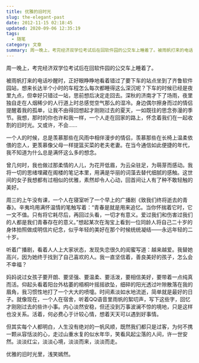 ```yaml
---
title: 优雅的旧时光
slug: the-elegant-past
date: 2012-11-15 02:18:45
updated: 2020-09-06 12:35:19
tags:
  - 随笔
category: 文章
summary: 周一晚上，考完经济双学位考试后在回软件园的公交车上睡着了。被雨帆打来的电话吵醒时，正好眼睁睁地看着错过了要下车的站点坐到了齐鲁软件园站，想来长达半个小时的车程怎么每次都睡得这么深沉呢？
---
```


周一晚上，考完经济双学位考试后在回软件园的公交车上睡着了。

被雨帆打来的电话吵醒时，正好眼睁睁地看着错过了要下车的站点坐到了齐鲁软件园站，想来长达半个小时的车程怎么每次都睡得这么深沉呢？下车的时候已经是夜里九点，但幸好只错过一站，思前想后决定走回去。深秋的济南才下了场雨，夜里独自走在人烟稀少的人行道上时总感觉空气那么的湿冷。身边偶尔擦身而过的情侣提醒着我的孤单，让我不由得回想起才刚刚过去的夏天，一如既往的思念弥漫的季节。我想，那时的你也许和我一样，一个人走在回家的路上，怀念着我们在一起收割的旧时光。又或许，不会……

一个人的时候，总是羡慕那些在风雨中相伴漫步的情侣，羡慕那些在长椅上温柔依偎的恋人，更羡慕像父母一样提篮买菜的老夫老妻。在当今通信如此便捷的年代，我不知道为什么总是满怀这么多的想念。

曾几何时，我也做过那柔情的人儿，为花开低眉，为云朵驻足，为萌芽而感动。我将一切的思绪埋藏在阁楼的笔记本里，用满是华丽的词藻去替代细腻的感触。这世间的女子我想都有过相似的优雅，素然却令人心动，回首间让人有了种不敢轻触的美好。

周三的上午没有课，一个人在寝室听了一个早上的广播剧《致我们终将逝去的青春》。辛夷坞用满怀温情的笔触写着：“青春是就是用来追忆。当你怀揣着它时，它一文不值。只有将它耗尽后，再回过头看，一切才有意义。爱过我们和伤害过我们的人都是我们青春存在的意义。”想起某次在淘宝上看到一位同龄人将自己二十岁的身体拍照做成明信片纪念，似乎年轻的美好在那个时候统统凝结——永远年轻的二十岁。

听着广播剧，看着人人上大家状态，发现失恋很久的闺蜜写道：越来越爱。我替她高兴，因为她终于找到了自己喜欢的人。我一直坚信着，善良美好的孩子，怎么会不幸福？

妈妈说过女孩子要开朗、要坚强、要温柔、要活泼，要相信美好，要带着一点纯真而活。仰起头看着阳台外枯萎的梧桐叶摇摇欲坠，细碎的阳光透过叶隙散落在我的眉角，我习惯性地打了一个大大的喷嚏。时间素淡如水地流逝，简单就是最好的日子。就像现在，一个人在宿舍，听着QQ语音里雨帆的絮叨声，写下这些字，回忆才刚刚过去的些许小事。内心淡然安稳，但还没到万事波澜不惊的境地，只是这样也没关系。活着，何必费心于计较心情，想着天天可以遇到好事情。

但其实每个人都明白，人生没有绝对的一帆风顺，既然我们都只是过客，为何不携一颗从容恬淡的心，走过山重水复的似水年华，笑看风起尘落的人间，许一世安然。淡淡红尘，淡淡心境，淡淡而来，淡淡而走。

优雅的旧时光里，浅笑嫣然。
